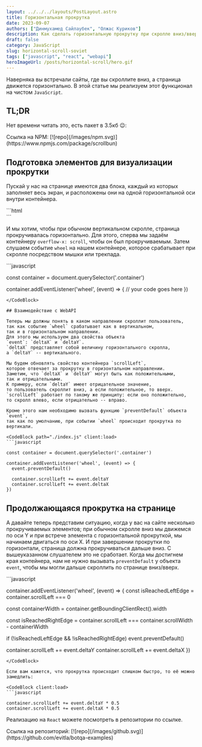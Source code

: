 ```yaml
---
layout: ../../../layouts/PostLayout.astro
title: Горизонтальная прокрутка
date: 2023-09-07
authors: ["Динмухамед Сайлаубек", "Олжас Куриков"]
description: Как сделать горизонтальную прокрутку при скролле вниз/вверх
draft: false
category: JavaScript
slug: horizontal-scroll-soviet
tags: ["javascript", "react", "webapi"]
heroImageUrl: /posts/horizontal-scroll/hero.gif
---
```



Наверняка вы встречали сайты, где вы скроллите вниз, а страница движется горизонтально.
В этой статье мы реализуем этот функционал на чистом `JavaScript`.

## TL;DR
Нет времени читать это, есть пакет в 3.5кб 😉:
<div class="mt-5 [&>*]:flex [&>*]:gap-1.5 [&>*]:items-center">
  Ссылка на NPM: [![repo](/images/npm.svg)](https://www.npmjs.com/package/scrollbun)
</div>


## Подготовка элементов для визуализации прокрутки

Пускай у нас на странице имеются два блока, каждый из которых заполняет весь экран, и расположены они на одной горизонтальной оси внутри контейнера.

<CodeBlock path="./index.html" client:load>
```html

<div class="container">
  <div class="page page-1"></div>
  <div class="page page-2"></div>
</div>
```
</CodeBlock>

И мы хотим, чтобы при обычном вертикальном скролле, страница прокручивалась горизонтально. Для этого, сперва мы задаём контейнеру `overflow-x: scroll`, чтобы он был прокручиваемым. Затем слушаем событие `wheel` на нашем контейнере, которое срабатывает при скролле посредством мышки или трекпада.

<CodeBlock path="./index.js" client:load>
```javascript

const container = document.querySelector('.container')

container.addEventListener('wheel', (event) => {
  // your code goes here
})
```
</CodeBlock>

## Взаимодействие с WebAPI 

Теперь мы должны понять в каком направлении скроллит пользователь, 
так как событие `wheel` срабатывает как в вертикальном, 
так и в горизонтальном направлении. 
Для этого мы используем два свойства объекта 
`event`: `deltaX` и `deltaY`. 
`deltaX` представляет собой величину горизонтального скролла, 
а `deltaY` -- вертикального.

Мы будем обновлять свойство контейнера `scrollLeft`, 
которое отвечает за прокрутку в горизонтальном направлении. 
Заметим, что `deltaX` и `deltaY` могут быть как положительными, 
так и отрицательными. 
К примеру, если `deltaY` имеет отрицательное значение, 
то пользователь скроллит вниз, а если положительное, то вверх. 
`scrollLeft` работает по такому же принципу: если оно положительно, 
то скролл влево, если отрицательно -- вправо.

Кроме этого нам необходимо вызвать функцию `preventDefault` объекта `event`,
так как по умолчанию, при событии `wheel` происходит прокрутка по вертикали.

<CodeBlock path="./index.js" client:load>
```javascript

const container = document.querySelector('.container')

container.addEventListener('wheel', (event) => {
  event.preventDefault()

  container.scrollLeft += event.deltaY
  container.scrollLeft += event.deltaX
})
```
</CodeBlock>

## Продолжающаяся прокрутка на странице

А давайте теперь представим ситуацию, когда у вас на сайте несколько прокручиваемых элементов; 
при обычном скролле вниз мы движемся по оси Y и при встрече элемента с горизонтальной прокруткой,
мы начинаем двигаться по оси X. И при завершении прокрутки по горизонтали, страница должна прокручиваться дальше вниз.
С вышеуказанном слушателем это не сработает. Когда мы достигнем края контейнера, нам не нужно вызывать `preventDefault` у объекта `event`, чтобы мы могли дальше скроллить по странице вниз/вверх.

<CodeBlock  path="./index.js" client:load>
```javascript

container.addEventListener('wheel', (event) => {
  const isReachedLeftEdge = container.scrollLeft === 0

  const containerWidth = container.getBoundingClientRect().width

  const isReachedRightEdge =
    container.scrollLeft === container.scrollWidth - containerWidth

  if (!isReachedLeftEdge && !isReachedRightEdge) event.preventDefault()

  container.scrollLeft += event.deltaY
  container.scrollLeft += event.deltaX
})
```
</CodeBlock>

Если вам кажется, что прокрутка происходит слишком быстро, то её можно замедлить:

<CodeBlock client:load>
```javascript

container.scrollLeft += event.deltaY * 0.5
container.scrollLeft += event.deltaX * 0.5
```
</CodeBlock>

Реализацию на `React` можете посмотреть в репозитории по ссылке.

<div class="mt-5 [&>*]:flex [&>*]:gap-1.5 [&>*]:items-center">
  Ссылка на репозиторий: [![repo](/images/github.svg)](https://github.com/evitla/botqa-examples)
</div>
